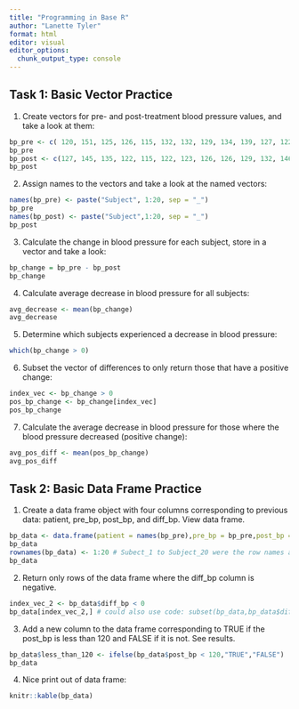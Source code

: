 ```yaml
---
title: "Programming in Base R"
author: "Lanette Tyler"
format: html
editor: visual
editor_options: 
  chunk_output_type: console
---
```


## Task 1: Basic Vector Practice

1.  Create vectors for pre- and post-treatment blood pressure values, and take a look at them:

```r
bp_pre <- c( 120, 151, 125, 126, 115, 132, 132, 129, 134, 139, 127, 122, 127, 135, 133, 128, 147, 138, 140, 132)
bp_pre
bp_post <- c(127, 145, 135, 122, 115, 122, 123, 126, 126, 129, 132, 146, 120, 114, 121, 120, 128, 120, 133, 115)
bp_post
```

2.  Assign names to the vectors and take a look at the named vectors:

```r
names(bp_pre) <- paste("Subject", 1:20, sep = "_")
bp_pre
names(bp_post) <- paste("Subject",1:20, sep = "_")
bp_post
```

3.  Calculate the change in blood pressure for each subject, store in a vector and take a look:

```r
bp_change = bp_pre - bp_post
bp_change
```

4.  Calculate average decrease in blood pressure for all subjects:

```r
avg_decrease <- mean(bp_change)
avg_decrease
```

5.  Determine which subjects experienced a decrease in blood pressure:

```r
which(bp_change > 0)
```

6.  Subset the vector of differences to only return those that have a positive change:

```r
index_vec <- bp_change > 0
pos_bp_change <- bp_change[index_vec]
pos_bp_change
```

7.  Calculate the average decrease in blood pressure for those where the blood pressure decreased (positive change):

```r
avg_pos_diff <- mean(pos_bp_change)
avg_pos_diff
```

## Task 2: Basic Data Frame Practice

1.  Create a data frame object with four columns corresponding to previous data: patient, pre_bp, post_bp, and diff_bp. View data frame.

```r
bp_data <- data.frame(patient = names(bp_pre),pre_bp = bp_pre,post_bp = bp_post,diff_bp = bp_change)
bp_data
rownames(bp_data) <- 1:20 # Subect_1 to Subject_20 were the row names as well as the patient values for data frame bp_data after creation, so I changed the rownames to the numbers 1 to 20.
bp_data
```

2.  Return only rows of the data frame where the diff_bp column is negative.

```r
index_vec_2 <- bp_data$diff_bp < 0
bp_data[index_vec_2,] # could also use code: subset(bp_data,bp_data$diff_bp < 0)
```

3.  Add a new column to the data frame corresponding to TRUE if the post_bp is less than 120 and FALSE if it is not. See results.

```r
bp_data$less_than_120 <- ifelse(bp_data$post_bp < 120,"TRUE","FALSE")
bp_data
```

4.  Nice print out of data frame:

```r
knitr::kable(bp_data)
```
